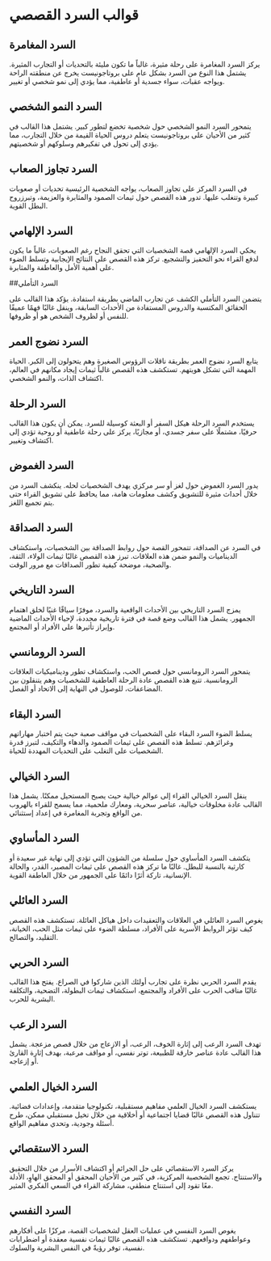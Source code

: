 # قوالب السرد القصصي


<div style={{ width: "100%", padding: 20, height: "70vh" }}>
  <Chat
    welcome={"مرحبًا، أي نوع من القوالب ترغب في مناقشته أو إنتاجه ؟"}
    teacherName={"أليكس"}
    systemPrompt={"من فضلك ساعد هذا المستخدم في العثور على القالب الذي يريده!"}
  />
</div>

## السرد المغامرة

يركز السرد المغامرة على رحلة مثيرة، غالباً ما تكون مليئة بالتحديات أو التجارب المثيرة. يشتمل هذا النوع من السرد بشكل عام على بروتاجونيست يخرج عن منطقته الراحة ويواجه عقبات، سواء جسدية أو عاطفية، مما يؤدي إلى نمو شخصي أو تغيير.

## السرد النمو الشخصي

يتمحور السرد النمو الشخصي حول شخصية تخضع لتطور كبير. يشتمل هذا القالب في كثير من الأحيان على بروتاجونيست يتعلم دروس الحياة القيمة من خلال التجارب، مما يؤدي إلى تحول في تفكيرهم وسلوكهم أو شخصيتهم.

## السرد تجاوز الصعاب

في السرد المركز على تجاوز الصعاب، يواجه الشخصية الرئيسية تحديات أو صعوبات كبيرة وتتغلب عليها. تدور هذه القصص حول ثيمات الصمود والمثابرة والعزيمة، وتبرزروح البطل القوية.

## السرد الإلهامي

يحكي السرد الإلهامي قصة الشخصيات التي تحقق النجاح رغم الصعوبات، غالباً ما يكون لدفع القراء نحو التحفيز والتشجيع. تركز هذه القصص على النتائج الإيجابية وتسلط الضوء على أهمية الأمل والعاطفة والمثابرة.

##السرد التأملي

يتضمن السرد التأملي الكشف عن تجارب الماضي بطريقة استفادة. يؤكد هذا القالب على الحقائق المكتسبة والدروس المستفادة من الأحداث السابقة، وينقل غالبًا فهمًا عميقًا للنفس أو لظروف الشخص هو أو ظروفها.

## السرد نضوج العمر

يتابع السرد نضوج العمر بطريقة ناقلات الرؤوس الصغيرة وهم يتحولون إلى الكبر. الحياة المهمة التي تشكل هويتهم. تستكشف هذه القصص غالباً ثيمات إيجاد مكانهم في العالم، اكتشاف الذات، والنمو الشخصي.

## السرد الرحلة

يستخدم السرد الرحلة هيكل السفر أو البعثة كوسيلة للسرد. يمكن أن يكون هذا القالب حرفيًا، مشتملًا على سفر جسدي، أو مجازيًا، يركز على رحلة عاطفية أو روحية تؤدي إلى اكتشاف وتغيير.

## السرد الغموض

يدور السرد الغموض حول لغز أو سر مركزي يهدف الشخصيات لحله. ينكشف السرد من خلال أحداث مثيرة للتشويق وكشف معلومات هامة، مما يحافظ على تشويق القراء حتى يتم تجميع اللغز.

## السرد الصداقة

في السرد عن الصداقة، تتمحور القصة حول روابط الصداقة بين الشخصيات، واستكشاف الديناميات والنمو ضمن هذه العلاقات. تبرز هذه القصص غالبًا ثيمات الولاء، الثقة، والصحبة، موضحة كيفية تطور الصداقات مع مرور الوقت.

## السرد التاريخي

يمزج السرد التاريخي بين الأحداث الواقعية والسرد، موفرًا سياقًا غنيًا لخلق اهتمام الجمهور. يشمل هذا القالب وضع قصة في فترة تاريخية محددة، لإحياء الأحداث الماضية وإبراز تأثيرها على الأفراد أو المجتمع.

## السرد الرومانسي

يتمحور السرد الرومانسي حول قصص الحب، واستكشاف تطور وديناميكيات العلاقات الرومانسية. تتبع هذه القصص عادة الرحلة العاطفية للشخصيات وهم يتنقلون بين المضاعفات، للوصول في النهاية إلى الاتحاد أو الفصل.

## السرد البقاء

يسلط الضوء السرد البقاء على الشخصيات في مواقف صعبة حيث يتم اختبار مهاراتهم وغرائزهم. تسلط هذه القصص على ثيمات الصمود والدهاء والتكيف، لتبرز قدرة الشخصيات على التغلب على التحديات المهددة للحياة.

## السرد الخيالي

ينقل السرد الخيالي القراء إلى عوالم خيالية حيث يصبح المستحيل ممكنًا. يشمل هذا القالب عادة مخلوقات خيالية، عناصر سحرية، ومعارك ملحمية، مما يسمح للقراء بالهروب من الواقع وتجربة المغامرة في إعداد إستثنائي.

## السرد المأساوي

يتكشف السرد المأساوي حول سلسلة من الشؤون التي تؤدي إلى نهاية غير سعيدة أو كارثية بالنسبة للبطل. غالبًا ما تركز هذه القصص على ثيمات المصير، القدر، والحالة الإنسانية، تاركة أثرًا دائمًا على الجمهور من خلال العاطفة القوية.

## السرد العائلي

يغوص السرد العائلي في العلاقات والتعقيدات داخل هياكل العائلة. تستكشف هذه القصص كيف تؤثر الروابط الأسرية على الأفراد، مسلطة الضوء على ثيمات مثل الحب، الخيانة، التقليد، والتصالح.

## السرد الحربي

يقدم السرد الحربي نظرة على تجارب أولئك الذين شاركوا في الصراع. يفتح هذا القالب غالبًا مناقب الحرب على الأفراد والمجتمع، استكشاف ثيمات البطولة، التضحية، والتكلفة البشرية للحرب.

## السرد الرعب

تهدف السرد الرعب إلى إثارة الخوف، الرعب، أو الازعاج من خلال قصص مزعجة. يشمل هذا القالب عادة عناصر خارقة للطبيعة، توتر نفسي، أو مواقف مرعبة، بهدف إثارة القارئ أو إزعاجه.

## السرد الخيال العلمي

يستكشف السرد الخيال العلمي مفاهيم مستقبلية، تكنولوجيا متقدمة، وإعدادات فضائية. تتناول هذه القصص غالبًا قضايا اجتماعية أو أخلاقية من خلال تخيل مستقبلي ممكن، طرح أسئلة وجودية، وتحدي مفاهيم الواقع.

## السرد الاستقصائي

يركز السرد الاستقصائي على حل الجرائم أو اكتشاف الأسرار من خلال التحقيق والاستنتاج. تجمع الشخصية المركزية، في كثير من الأحيان المحقق أو المحقق الهاوٍ، الأدلة معًا تقود إلى استنتاج منطقي، مشاركة القراء في السعي الفكري المثير.

## السرد النفسي

يغوص السرد النفسي في عمليات العقل لشخصيات القصة، مركزًا على أفكارهم وعواطفهم ودوافعهم. تستكشف هذه القصص غالبًا ثيمات نفسية معقدة أو اضطرابات نفسية، توفر رؤيةً في النفس البشرية والسلوك.

